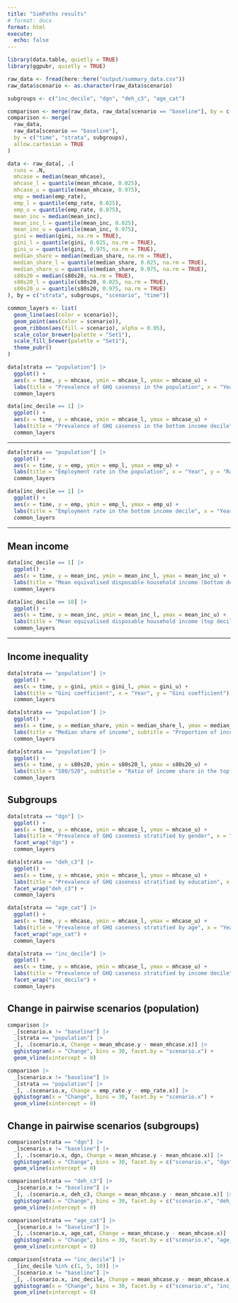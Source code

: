 ```yaml
---
title: "SimPaths results"
# format: docx
format: html
execute:
  echo: false
---
```


```r
library(data.table, quietly = TRUE)
library(ggpubr, quietly = TRUE)

raw_data <- fread(here::here("output/summary_data.csv"))
raw_data$scenario <- as.character(raw_data$scenario)

subgroups <- c("inc_decile", "dgn", "deh_c3", "age_cat")

comparison <- merge(raw_data, raw_data[scenario == "baseline"], by = c("run", "time", "strata", subgroups))
comparison <- merge(
  raw_data,
  raw_data[scenario == "baseline"],
  by = c("time", "strata", subgroups),
  allow.cartesian = TRUE
)

data <- raw_data[, .(
  runs = .N,
  mhcase = median(mean_mhcase),
  mhcase_l = quantile(mean_mhcase, 0.025),
  mhcase_u = quantile(mean_mhcase, 0.975),
  emp = median(emp_rate),
  emp_l = quantile(emp_rate, 0.025),
  emp_u = quantile(emp_rate, 0.975),
  mean_inc = median(mean_inc),
  mean_inc_l = quantile(mean_inc, 0.025),
  mean_inc_u = quantile(mean_inc, 0.975),
  gini = median(gini, na.rm = TRUE),
  gini_l = quantile(gini, 0.025, na.rm = TRUE),
  gini_u = quantile(gini, 0.975, na.rm = TRUE),
  median_share = median(median_share, na.rm = TRUE),
  median_share_l = quantile(median_share, 0.025, na.rm = TRUE),
  median_share_u = quantile(median_share, 0.975, na.rm = TRUE),
  s80s20 = median(s80s20, na.rm = TRUE),
  s80s20_l = quantile(s80s20, 0.025, na.rm = TRUE),
  s80s20_u = quantile(s80s20, 0.975, na.rm = TRUE)
), by = c("strata", subgroups, "scenario", "time")]
```

```r
common_layers <- list(
  geom_line(aes(color = scenario)),
  geom_point(aes(color = scenario)),
  geom_ribbon(aes(fill = scenario), alpha = 0.05),
  scale_color_brewer(palette = "Set1"),
  scale_fill_brewer(palette = "Set1"),
  theme_pubr()
)

data[strata == "population"] |>
  ggplot() +
  aes(x = time, y = mhcase, ymin = mhcase_l, ymax = mhcase_u) +
  labs(title = "Prevalence of GHQ caseness in the population", x = "Year", y = "Prevalence") +
  common_layers
```

```r
data[inc_decile == 1] |>
  ggplot() +
  aes(x = time, y = mhcase, ymin = mhcase_l, ymax = mhcase_u) +
  labs(title = "Prevalence of GHQ caseness in the bottom income decile", x = "Year", y = "Prevalence") +
  common_layers
```

---

```r
data[strata == "population"] |>
  ggplot() +
  aes(x = time, y = emp, ymin = emp_l, ymax = emp_u) +
  labs(title = "Employment rate in the population", x = "Year", y = "Rate") +
  common_layers
```

```r
data[inc_decile == 1] |>
  ggplot() +
  aes(x = time, y = emp, ymin = emp_l, ymax = emp_u) +
  labs(title = "Employment rate in the bottom income decile", x = "Year", y = "Rate") +
  common_layers
```

---

## Mean income

```r
data[inc_decile == 1] |>
  ggplot() +
  aes(x = time, y = mean_inc, ymin = mean_inc_l, ymax = mean_inc_u) +
  labs(title = "Mean equivalised disposable household income (bottom decile)", x = "Year", y = "GBP per year") +
  common_layers
```

```r
data[inc_decile == 10] |>
  ggplot() +
  aes(x = time, y = mean_inc, ymin = mean_inc_l, ymax = mean_inc_u) +
  labs(title = "Mean equivalised disposable household income (top decile)", x = "Year", y = "GBP per year") +
  common_layers
```

---

## Income inequality

```r
data[strata == "population"] |>
  ggplot() +
  aes(x = time, y = gini, ymin = gini_l, ymax = gini_u) +
  labs(title = "Gini coefficient", x = "Year", y = "Gini coefficient") +
  common_layers
```

```r
data[strata == "population"] |>
  ggplot() +
  aes(x = time, y = median_share, ymin = median_share_l, ymax = median_share_u) +
  labs(title = "Median share of income", subtitle = "Proportion of income earned by the bottom 50%", x = "Year", y = "Median share of income") +
  common_layers
```

```r
data[strata == "population"] |>
  ggplot() +
  aes(x = time, y = s80s20, ymin = s80s20_l, ymax = s80s20_u) +
  labs(title = "S80/S20", subtitle = "Ratio of income share in the top quintile over income share in the bottom quintile", x = "Year", y = "S80/S20") +
  common_layers
```

## Subgroups

```r
data[strata == "dgn"] |>
  ggplot() +
  aes(x = time, y = mhcase, ymin = mhcase_l, ymax = mhcase_u) +
  labs(title = "Prevalence of GHQ caseness stratified by gender", x = "Year", y = "Prevalence") +
  facet_wrap("dgn") +
  common_layers
```

```r
data[strata == "deh_c3"] |>
  ggplot() +
  aes(x = time, y = mhcase, ymin = mhcase_l, ymax = mhcase_u) +
  labs(title = "Prevalence of GHQ caseness stratified by education", x = "Year", y = "Prevalence") +
  facet_wrap("deh_c3") +
  common_layers
```

```r
data[strata == "age_cat"] |>
  ggplot() +
  aes(x = time, y = mhcase, ymin = mhcase_l, ymax = mhcase_u) +
  labs(title = "Prevalence of GHQ caseness stratified by age", x = "Year", y = "Prevalence") +
  facet_wrap("age_cat") +
  common_layers
```

```r
data[strata == "inc_decile"] |>
  ggplot() +
  aes(x = time, y = mhcase, ymin = mhcase_l, ymax = mhcase_u) +
  labs(title = "Prevalence of GHQ caseness stratified by income decile", x = "Year", y = "Prevalence") +
  facet_wrap("inc_decile") +
  common_layers
```

## Change in pairwise scenarios (population)

```r
comparison |>
  _[scenario.x != "baseline"] |>
  _[strata == "population"] |>
  _[, .(scenario.x, Change = mean_mhcase.y - mean_mhcase.x)] |>
  gghistogram(x = "Change", bins = 30, facet.by = "scenario.x") +
  geom_vline(xintercept = 0)
```

```r
comparison |>
  _[scenario.x != "baseline"] |>
  _[strata == "population"] |>
  _[, .(scenario.x, Change = emp_rate.y - emp_rate.x)] |>
  gghistogram(x = "Change", bins = 30, facet.by = "scenario.x") +
  geom_vline(xintercept = 0)
```

## Change in pairwise scenarios (subgroups)

```r
comparison[strata == "dgn"] |>
  _[scenario.x != "baseline"] |>
  _[, .(scenario.x, dgn, Change = mean_mhcase.y - mean_mhcase.x)] |>
  gghistogram(x = "Change", bins = 30, facet.by = c("scenario.x", "dgn")) +
  geom_vline(xintercept = 0)
```

```r
comparison[strata == "deh_c3"] |>
  _[scenario.x != "baseline"] |>
  _[, .(scenario.x, deh_c3, Change = mean_mhcase.y - mean_mhcase.x)] |>
  gghistogram(x = "Change", bins = 30, facet.by = c("scenario.x", "deh_c3")) +
  geom_vline(xintercept = 0)
```

```r
comparison[strata == "age_cat"] |>
  _[scenario.x != "baseline"] |>
  _[, .(scenario.x, age_cat, Change = mean_mhcase.y - mean_mhcase.x)] |>
  gghistogram(x = "Change", bins = 30, facet.by = c("scenario.x", "age_cat")) +
  geom_vline(xintercept = 0)
```

```r
comparison[strata == "inc_decile"] |>
  _[inc_decile %in% c(1, 5, 10)] |>
  _[scenario.x != "baseline"] |>
  _[, .(scenario.x, inc_decile, Change = mean_mhcase.y - mean_mhcase.x)] |>
  gghistogram(x = "Change", bins = 30, facet.by = c("scenario.x", "inc_decile")) +
  geom_vline(xintercept = 0)
```
